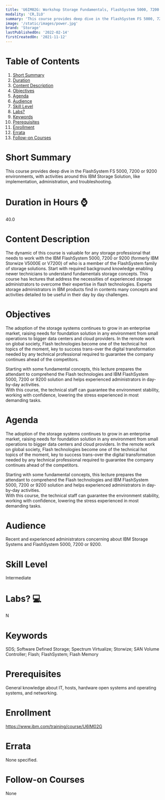 ```yaml
---
title: 'U6IM02G: Workshop Storage Fundamentals, FlashSystem 5000, 7200 or 9200 Planning, Implementation, and Administration'
modality: 'CR,ILO'
summary: 'This course provides deep dive in the FlashSystem FS 5000, 7200 or 9200 environments, with activities around this IBM Storage Solution, like implementation, administration, and troubleshooting.'
image: '/static/images/power.jpg'
brand: 'Storage'
lastPublishedOn: '2022-02-14'
firstCreatedOn: '2021-11-12'
---
```

# Table of Contents
1.  [Short Summary](#short-summary)
2.  [Duration](#duration-in-hours-)
3.  [Content Description](#content-description)
4.  [Objectives](#objectives)
5.  [Agenda](#agenda)
6.  [Audience](#audience)
7.  [Skill Level](#skill-level)
8.  [Labs?](#labs-)
9.  [Keywords](#keywords)
10. [Prerequisites](#prerequisites)
11. [Enrollment](#enrollment)
12. [Errata](#errata)
13. [Follow-on Courses](#follow-on-courses)

# Short Summary
This course provides deep dive in the FlashSystem FS 5000, 7200 or 9200 environments, with activities around this IBM Storage Solution, like implementation, administration, and troubleshooting.

# Duration in Hours ⌚
40.0

# Content Description
The dynamic of this course is valuable for any storage professional that needs to work with the IBM FlashSystem 5000, 7200 or 9200 (formerly IBM Storwize V5000E or V7200) of who is a member of the FlashSystem family of storage solutions. Start with required background knowledge enabling newer technicians to understand fundamentals storage concepts. This course has lectures that address the necessities of experienced storage administrators to overcome their expertise in flash technologies. Experts storage administrators in IBM products find in contents many concepts and activities detailed to be useful in their day by day challenges.



# Objectives
The adoption of the storage systems continues to grow in an enterprise market, raising needs for foundation solution in any environment from small operations to bigger data centers and cloud providers. In the remote work on global society, Flash technologies become one of the technical hot topics of the moment, key to success trans-over the digital transformation needed by any technical professional required to guarantee the company continues ahead of the competitors. 

  
Starting with some fundamental concepts, this lecture prepares the attendant to comprehend the Flash technologies and IBM FlashSystem 5000, 7200 or 9200 solution and helps experienced administrators in day-by-day activities.   
With this course, the technical staff can guarantee the environment stability, working with confidence, lowering the stress experienced in most demanding tasks.



# Agenda
The adoption of the storage systems continues to grow in an enterprise market, raising needs for foundation solution in any environment from small operations to bigger data centers and cloud providers. In the remote work on global society, Flash technologies become one of the technical hot topics of the moment, key to success trans-over the digital transformation needed by any technical professional required to guarantee the company continues ahead of the competitors. 

  
Starting with some fundamental concepts, this lecture prepares the attendant to comprehend the Flash technologies and IBM FlashSystem 5000, 7200 or 9200 solution and helps experienced administrators in day-by-day activities.   
With this course, the technical staff can guarantee the environment stability, working with confidence, lowering the stress experienced in most demanding tasks.



# Audience
Recent and experienced administrators concerning about IBM Storage Systems and FlashSystem 5000, 7200 or 9200.



# Skill Level
Intermediate        

# Labs? 💻
N

# Keywords
SDS; Software Defined Storage; Spectrum Virtualize; Storwize; SAN Volume Controller; Flash; FlashSystem; Flash Memory

# Prerequisites
General knowledge about IT, hosts, hardware open systems and operating systems, and networking.



# Enrollment
https://www.ibm.com/training/course/U6IM02G

# Errata
None specified.

# Follow-on Courses
None

